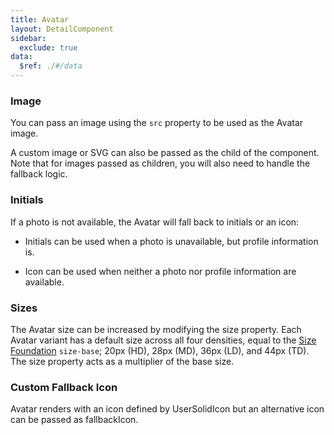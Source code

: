 ```yaml
---
title: Avatar
layout: DetailComponent
sidebar:
  exclude: true
data:
  $ref: ./#/data
---
```


<LivePreviewControls>
<LivePreview componentName="avatar" exampleName="Image" >

### Image

You can pass an image using the `src` property to be used as the Avatar image.

A custom image or SVG can also be passed as the child of the component. Note that for images passed as children, you will also need to handle the fallback logic.

</LivePreview>
<LivePreview componentName="avatar" exampleName="Initials" >

### Initials

If a photo is not available, the Avatar will fall back to initials or an icon:

- Initials can be used when a photo is unavailable, but profile information is.

- Icon can be used when neither a photo nor profile information are available.

</LivePreview>
<LivePreview componentName="avatar" exampleName="Sizes" >

### Sizes

The Avatar size can be increased by modifying the size property. Each Avatar variant has a default size across all four densities, equal to the [Size Foundation](/salt/foundations/size) `size-base`; 20px (HD), 28px (MD), 36px (LD), and 44px (TD). The size property acts as a multiplier of the base size.

</LivePreview>
<LivePreview componentName="avatar" exampleName="CustomFallbackIcon" >

### Custom Fallback Icon

Avatar renders with an icon defined by UserSolidIcon but an alternative icon can be passed as fallbackIcon.

</LivePreview>
</LivePreviewControls>
